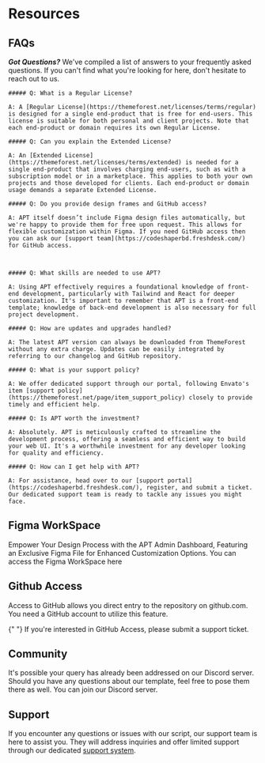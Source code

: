 
# Resources

## FAQs

**_Got Questions?_** We've compiled a list of answers to your frequently asked questions. If you can't find what you're looking for here, don't hesitate to reach out to us.

    ##### Q: What is a Regular License?

    A: A [Regular License](https://themeforest.net/licenses/terms/regular) is designed for a single end-product that is free for end-users. This license is suitable for both personal and client projects. Note that each end-product or domain requires its own Regular License.

    ##### Q: Can you explain the Extended License?

    A: An [Extended License](https://themeforest.net/licenses/terms/extended) is needed for a single end-product that involves charging end-users, such as with a subscription model or in a marketplace. This applies to both your own projects and those developed for clients. Each end-product or domain usage demands a separate Extended License.

    ##### Q: Do you provide design frames and GitHub access?

    A: APT itself doesn’t include Figma design files automatically, but we're happy to provide them for free upon request. This allows for flexible customization within Figma. If you need GitHub access then you can ask our [support team](https://codeshaperbd.freshdesk.com/) for GitHub access.



    ##### Q: What skills are needed to use APT?

    A: Using APT effectively requires a foundational knowledge of front-end development, particularly with Tailwind and React for deeper customization. It's important to remember that APT is a front-end template; knowledge of back-end development is also necessary for full project development.

    ##### Q: How are updates and upgrades handled?

    A: The latest APT version can always be downloaded from ThemeForest without any extra charge. Updates can be easily integrated by referring to our changelog and GitHub repository.

    ##### Q: What is your support policy?

    A: We offer dedicated support through our portal, following Envato's item [support policy](https://themeforest.net/page/item_support_policy) closely to provide timely and efficient help.

    ##### Q: Is APT worth the investment?

    A: Absolutely. APT is meticulously crafted to streamline the development process, offering a seamless and efficient way to build your web UI. It's a worthwhile investment for any developer looking for quality and efficiency.

    ##### Q: How can I get help with APT?

    A: For assistance, head over to our [support portal](https://codeshaperbd.freshdesk.com/), register, and submit a ticket. Our dedicated support team is ready to tackle any issues you might face.

## Figma WorkSpace

Empower Your Design Process with the APT Admin Dashboard, Featuring an Exclusive Figma File for Enhanced Customization Options.
You can access the Figma WorkSpace here

## Github Access

Access to GitHub allows you direct entry to the repository on github.com. You need a GitHub account to utilize this feature.

{" "}
<Callout type="info">
  If you're interested in GitHub Access, please submit a support ticket.
</Callout>

## Community

It's possible your query has already been addressed on our Discord server. Should you have any questions about our template, feel free to pose them there as well. You can join our Discord server.

## Support

If you encounter any questions or issues with our script, our support team is here to assist you. They will address inquiries and offer limited support through our dedicated [support system](https://codeshaperbd.freshdesk.com/).
